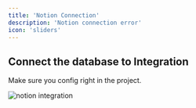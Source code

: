 ```yaml
---
title: 'Notion Connection'
description: 'Notion connection error'
icon: 'sliders'
---
```


## Connect the database to Integration 

Make sure you config right in the project.

<img
  className="rounded-2xl"
  src="/images/notionconnecttodatabase.png"
  alt="notion integration"
/>